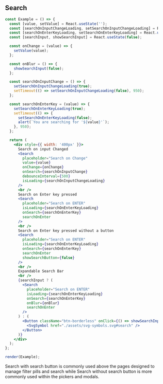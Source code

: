 
## Search

```jsx live=true
const Example = () => {
  const [value, setValue] = React.useState('');
  const [searchOnInputChangeLoading, setSearchOnInputChangeLoading] = React.useState(false);
  const [searchOnEnterKeyLoading, setSearchOnEnterKeyLoading] = React.useState(false);
  const [searchInput, showSearchInput] = React.useState(false);

  const onChange = (value) => {
    setValue(value);
  };

  const onBlur = () => {
    showSearchInput(false);
  };

  const searchOnInputChange = () => {
    setSearchOnInputChangeLoading(true);
    setTimeout(() => setSearchOnInputChangeLoading(false), 950);
  };

  const searchOnEnterKey = (value) => {
    setSearchOnEnterKeyLoading(true);
    setTimeout(() => {
      setSearchOnEnterKeyLoading(false);
      alert(`You are searching for '${value}'`);
    }, 950);
  };

  return (
    <div style={{ width: '400px' }}>
      Search on input Changed
      <Search
        placeholder="Search on Change"
        value={value}
        onChange={onChange}
        onSearch={searchOnInputChange}
        debounceInterval={500}
        isLoading={searchOnInputChangeLoading}
      />
      <br />
      Search on Enter key pressed
      <Search
        placeholder="Search on ENTER"
        isLoading={searchOnEnterKeyLoading}
        onSearch={searchOnEnterKey}
        searchOnEnter
      />
      <br />
      Search on Enter key pressed without a button
      <Search
        placeholder="Search on ENTER"
        isLoading={searchOnEnterKeyLoading}
        onSearch={searchOnEnterKey}
        searchOnEnter
        showSearchButton={false}
      />
      <br />
      Expandable Search Bar
      <br />
      {searchInput ? (
        <Search
          placeholder="Search on ENTER"
          isLoading={searchOnEnterKeyLoading}
          onSearch={searchOnEnterKey}
          onBlur={onBlur}
          searchOnEnter
        />
      ) : (
        <Button className="btn-borderless" onClick={() => showSearchInput(true)}>
          <SvgSymbol href="./assets/svg-symbols.svg#search" />
        </Button>
      )}
    </div>
  );
};

render(Example);
```

<DesignNotes>
  Search with search button is commonly used above the pages designed to manage filter pills and search while Search
  without search button is more commonly used within the pickers and modals.
</DesignNotes>
<Props componentName="Search" />
